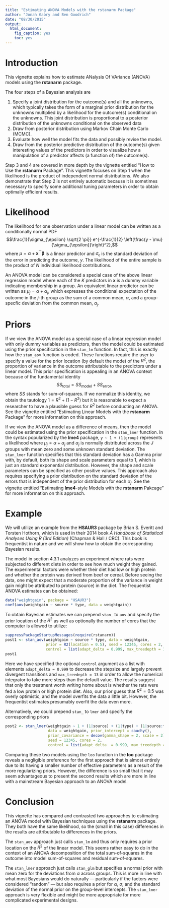 ```yaml
---
title: "Estimating ANOVA Models with the rstanarm Package"
author: "Jonah Gabry and Ben Goodrich"
date: "08/30/2015"
output: 
  html_document: 
    fig_caption: yes
    toc: yes
---
```

<!--
%\VignetteEngine{knitr::rmarkdown}
%\VignetteIndexEntry{Estimating ANOVA Models with the rstanarm Package}
-->

# Introduction

This vignette explains how to estimate ANalysis Of VAriance (ANOVA) models 
using the __rstanarm__ package.

The four steps of a Bayesian analysis are

1. Specify a joint distribution for the outcome(s) and all the unknowns, which
  typically takes the form of a marginal prior distribution for the unknowns
  multiplied by a likelihood for the outcome(s) conditional on the unknowns.
  This joint distribution is proportional to a posterior distribution of the
  unknowns conditional on the observed data
2. Draw from posterior distribution using Markov Chain Monte Carlo (MCMC).
3. Evaluate how well the model fits the data and possibly revise the model.
4. Draw from the posterior predictive distribution of the outcome(s) given
  interesting values of the predictors in order to visualize how a manipulation
  of a predictor affects (a function of) the outcome(s).
  
Step 3 and 4 are covered in more depth by the vignette entitled "How to Use the
__rstanarm__ Package". This vignette focuses on Step 1 when the likelihood is
the product of independent normal distributions. We also demonstrate that Step 
2 is not entirely automatic because it is sometimes necessary to specify some
additional tuning parameters in order to obtain optimally efficient results.

# Likelihood

The likelihood for one observation under a linear model can be written as a
conditionally normal PDF
$$\frac{1}{\sigma_{\epsilon} \sqrt{2 \pi}} 
  e^{-\frac{1}{2} \left(\frac{y - \mu}{\sigma_{\epsilon}}\right)^2},$$
where $\mu = \alpha + \mathbf{x}^\top \boldsymbol{\beta}$ is a linear predictor
and $\sigma_{\epsilon}$ is the standard deviation of the error in predicting
the outcome, $y$. The likelihood of the entire sample is the product of $N$
individual likelihood contributions.

An ANOVA model can be considered a special case of the above linear regression
model where each of the $K$ predictors in $\mathbf{x}$ is a dummy variable 
indicating membership in a group. An equivalent linear predictor can be written
as $\mu_j = \alpha + \alpha_j$, which expresses the conditional expectation of
the outcome in the $j$-th group as the sum of a common mean, $\alpha$, and a
group-specfic deviation from the common mean, $\alpha_j$.

# Priors

If we view the ANOVA model as a special case of a linear regression model with
only dummy variables as predictors, then the model could be estimated using the
prior specification in the `stan_lm` function. In fact, this is exactly how the
`stan_aov` function is coded. These functions require the user to specify a 
value for the prior location (by default the mode) of the $R^2$, the proportion
of variance in the outcome attributable to the predictors under a linear model.
This prior specification is appealing in an ANOVA context because of the 
fundamental identity 
$$SS_{\mbox{total}} = SS_{\mbox{model}} + SS_{\mbox{error}},$$
where $SS$ stands for sum-of-squares. If we normalize this identity, we obtain
the tautology $1 = R^2 + \left(1 - R^2\right)$ but it is reasonable to expect
a researcher to have a plausible guess for $R^2$ before conducting an ANOVA.
See the vignette entitled "Estimating Linear Models with the __rstanarm__ 
Package" for more information on this approach.

If we view the ANOVA model as a difference of means, then the model could be
estimated using the prior specification in the `stan_lmer` function. In the
syntax popularized by the __lme4__ package, `y ~ 1 + (1|group)` represents a
likelihood where $\mu_j = \alpha + \alpha_j$ and $\alpha_j$ is normally 
distributed across the $J$ groups with mean zero and some unknown standard
deviation. The `stan_lmer` function specifies that this standard deviation has
a Gamma prior with, by default, both its shape and scale parameters equal to
$1$, which is just an standard exponential distribution. However, the shape
and scale parameters can be specified as other positive values. This approach
also requires specifying a prior distribution on the standard deviation of the
errors that is independent of the prior distribution for each $\alpha_j$. See
the vignette entitled "Estimating __lme4__-style Models with the __rstanarm__
Pakcage" for more information on this approach.

# Example

We will utilize an example from the __HSAUR3__ package by Brian S. Everitt and
Torsten Hothorn, which is used in their 2014 book 
_A Handbook of Statistical Analyses Using R (3rd Edition)_ (Chapman & Hall /
CRC). This book is frequentist in nature and we will show how to obtain the 
corresponding Bayesian results.

The model in section 4.3.1 analyzes an experiment where rats were subjected to
different diets in order to see how much weight they gained. The experimental
factors were whether their diet had low or high protein and whether the protein
was derived from beef or cereal. Before seeing the data, one might expect that
a moderate proportion of the variance in weight gain might be attributed to
protein (source) in the diet. The frequentist ANOVA estimates can be obtained:
```r
data("weightgain", package = "HSAUR3")
coef(aov(weightgain ~ source * type, data = weightgain))
```
To obtain Bayesian estimates we can prepend `stan_` to `aov` and specify the
prior location of the $R^2$ as well as optionally the number of cores that the
computer is allowed to utilize:
```r
suppressPackageStartupMessages(require(rstanarm))
post1 <- stan_aov(weightgain ~ source * type, data = weightgain, 
                  prior = R2(location = 0.5), seed = 12345, cores = 2,
                  control = list(adapt_delta = 0.999, max_treedepth = 13))
post1
```
Here we have specified the optional `control` argument as a list with elements
`adapt_delta = 0.999` to decrease the stepsize and largely prevent divergent
transitions and `max_treedepth = 13` in order to allow the numerical integrator
to take more steps than the default value. The results suggest that only the
treatment worth writing home about is whether the rats were fed a low protein
or high protein diet. Also, our prior guess that $R^2 = 0.5$ was overly 
optimistic, and the model overfits the data a little bit. However, the 
frequentist estimates presumably overfit the data even more.

Alternatively, we could prepend `stan_` to `lmer` and specify the corresponding
priors
```r
post2 <- stan_lmer(weightgain ~ 1 + (1|source) + (1|type) + (1|source:type),
                   data = weightgain, prior_intercept = cauchy(),
                   prior_covariance = decov(gamma_shape = 2, scale = 2),
                   seed = 12345, cores = 2, 
                   control = list(adapt_delta  = 0.999, max_treedepth = 12))
```
Comparing these two models using the `loo` function in the __loo__ package 
reveals a negligible preference for the first approach that is almost entirely
due to its having a smaller number of effective parameters as a result of the
more regularizing priors. However, the difference is so small that it may seem
advantageous to present the second results which are more in line with a
mainstream Bayesian approach to an ANOVA model.

# Conclusion

This vignette has compared and contrasted two approaches to estimating an
ANOVA model with Bayesian techniques using the __rstanarm__ package. They both
have the same likelihood, so the (small in this case) differences in the 
results are attributable to differences in the priors. 

The `stan_aov` approach just calls `stan_lm` and thus only requires a prior 
location on the $R^2$ of the linear model. This seems rather easy to do in 
the context of an ANOVA decomposition of the total sum-of-squares in the 
outcome into model sum-of-squares and residual sum-of-squares.

The `stan_lmer` approach just calls `stan_glm` but specifies a normal prior
with mean zero for the deviations from $\alpha$ across groups. This is more
in line with what most Bayesians would do naturally --- particularly if the 
factors were considered "random" --- but also requires a prior for $\alpha$,
$\sigma$, and the standard deviation of the normal prior on the group-level
intercepts. The `stan_lmer` approach is very flexible and might be more
appropriate for more complicated experimental designs.